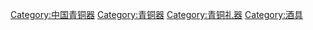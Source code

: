 [[Category:中国青铜器|Category:中国青铜器]]
[[Category:青铜器|Category:青铜器]]
[[Category:青铜礼器|Category:青铜礼器]]
[[Category:酒具|Category:酒具]]